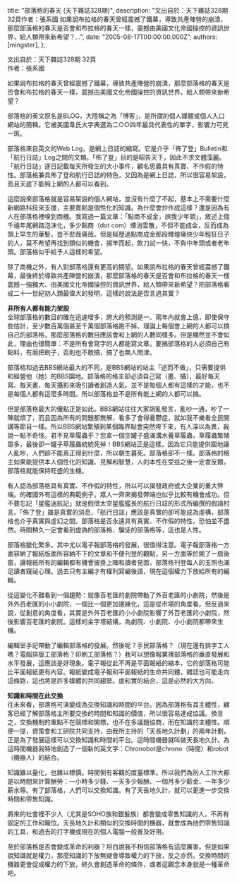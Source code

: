 
  title: "部落格的春天 (天下雜誌328期)",
  description: "文出自於：天下雜誌328期 32頁作者：張系國 如果說布拉格的春天曾經震撼了鐵幕，導致共產陣營的崩潰，那麼部落格的春天是否會和布拉格的春天一樣，震撼由美國文化帝國操控的資訊世界，給人類帶來新希望？...",
  date: "2005-08-17T00:00:00.000Z",
  authors: [mingster],
};

<p>文出自於：天下雜誌328期 32頁<br />作者：張系國</p>
<p>如果說布拉格的春天曾經震撼了鐵幕，導致共產陣營的崩潰，那麼部落格的春天是否會和布拉格的春天一樣，震撼由美國文化帝國操控的資訊世界，給人類帶來新希望？</p>
<p>部落格的英文原名是BLOG，大陸稱之為「博客」，是所謂的個人媒體或個人入口網站的簡稱。它被美國韋氏大字典選為二○○四年最具代表性的單字，影響力可見一斑。</p>
<p>部落格來自英文的Web Log，是網上日誌的縮寫。它是介乎「佈了登」Bulletin和「航行日誌」Log之間的文類。「佈了登」目的是昭告天下，因此不求文體藻麗。「航行日誌」逐日記載每天所發生的大小事件，顧名思義具有真實、不作假的特性。部落格兼具佈了登和航行日誌的特色，又因為是網上日誌，所以很容易架設，而且天底下能夠上網的人都可以看到。</p>
<p>這麼說來部落格就是容易架設的個人網站，並沒有什麼了不起，基本上不需要什麼新網路科技來支援，主要賣點是個性化的知識。為什麼會炒作成這樣？還是因為有人在部落格裡嗅到商機。我寫過一篇文章：「點商不成金，誤我少年頭」，敘述上個千禧年尾網路泡沫化，多少點商（dot com）煙消雲散，不但不能成金，反而成為頭上早生的華髮，豈不悲哉痛哉。但是經歷過點商成金那段輝煌痛快少年輕狂日子的人，莫不希望再找到類似的機會，揭竿而起，飲刀試一快，不負中年頭或者老年頭。部落格似乎給予人這樣的希望。</p>
<p>除了商機之外，有人對部落格還有更高的期望。如果說布拉格的春天曾經震撼了鐵幕，最後終於導致共產陣營的崩潰，那麼部落格的春天是否會和布拉格的春天一樣震撼一強獨大、由美國文化帝國操控的資訊世界，給人類帶來新希望？把部落格看成二十一世紀初人類最偉大的發明，這樣的說法是否言過其實？</p>
<p><strong>非所有人都有能力架設<br /></strong>全球部落格的數目的確在迅速增多，誇大的預測是一、兩年內就會上億，即使保守些估計，至少數百萬個甚至千萬個部落格跑不掉。理論上每個會上網的人都可以搞自己的部落格，那麼部落格的數目應該會和上網的人數同樣多。但是顯然並不會如此，理由也很簡單：不是所有會寫字的人都能寫文章。要搞部落格的人必須自己有點料，有兩把刷子，否則也不敢搞，搞了也無人問津。</p>
<p>部落格和過去BBS網站最大的不同，是BBS網站的站主「述而不做」，只需要提供和經營他（她）的BBS園地。部落格的格主卻必須自己寫（畫、攝），最好每天寫、每天畫、每天攝影來吸引讀者創造人氣。並不是每個人都有這樣的才能，也不是每個人都有這麼多時間。所以部落格並不是所有能上網的人都可以搞。</p>
<p>但是部落格最大的優點正是如此。BBS網站往往大家胡亂發言，亂吵一通，吵了一陣就煩了，而且因為所有的問題都無解，看多了會得憂鬱症，就如我不樂看全民開講等節目一樣。所以BBS網站繁殖到某個臨界點會突然垮下來，有人深以為異，我說一點不奇怪。君不見草履蟲乎？您拿一個空罐子盛滿溝水養草履蟲，草履蟲繁殖眾多，最後卻一罐子草履蟲統統死掉！BBS網站正是這樣，因為它只能提供園地讓人亂吵，人們卻不能真正得到什麼，所以朝生暮死。部落格卻不一樣。部落格的格主如果能提供本人個性化的知識、見解和智慧，人的本性在受益之後一定會反饋，部落格就能保持旺盛的生機。</p>
<p>有人認為部落格具有真實、不作假的特性，所以可以揭發政府或大企業的重大弊端。的確國外有這樣的典範例子，眾人一齊來揭發弊端也似乎比較有機會成功。但不要忘記「星艦迷航記」就是假借太空星艦艦長的航行日誌的形式所編撰的假語村言。「佈了登」雖是真實的消息，「航行日誌」應該是真實的卻可能成為虛構，部落格也介乎真實與虛幻之間。部落格是否永遠具有真實、不作假的特性，恐怕並不盡然。時間稍久一定會看到虛偽的部落格、騙徒的部落格等，這也是人性。</p>
<p>部落格變化繁多。其中尤以電子報部落格的發展，很值得注意。電子報部落格一方面容納了報紙版面所容納不下的文章和不便刊登的觀點，另一方面等於開了一扇後窗，讓報紙所有的編輯都有機會披掛上陣和讀者見面，部落格刊登每人的玉照也滿足讀者窺祕心理。過去只有主編才有權利寫編後語，現在這個權力下放給所有的編輯。</p>
<p>從這變化不難看到一個趨勢：就像百老匯的劇院帶動了外百老匯的小劇院，然後是外外百老匯的小小劇院，一個比一個更加邊緣化，這是從市場的角度看。但反過來說，從創意的角度看，其實是外外百老匯的小小劇院影響了外百老匯的小劇院，然後影響百老匯的劇院。這樣的金字塔結構，為劇院、小劇院、小小劇院都帶來生機。</p>
<p>編輯室手記帶動了編輯部落格的發展。然後呢？手民部落格？（現在還有排字工人嗎？電腦排版工部落格？印刷工部落格？）我可以想像報業裡部落格的垂直發展和水平發展，這應該是好現象。電子報從此不再是平面報紙的縮本，它的部落格可能比平面報紙更有內容。報紙變成電子報和平面報紙的生命共同體，雜誌也可能走向這條路，這也將是許多媒體的共同趨勢。虛和實的結合，這是必然的大方向。</p>
<p><strong>知識和時間在此交換<br /></strong>往未來看，部落格可演變成為交換知識和時間的平台。因為部落格有其主體性，顧客已經了解部落格主所要交換的時間和知識的價值，所以很容易達成協議。換言之，交換機制的重點不在競標和開標，也不在多議題協商，而在知識的主體性。順便一提，資策會和工研院共同支持，由我所主持的「天長地久計劃」的兩年計劃，正是為了發展這樣可以交換知識和時間的平台。這時間機器就叫做天長地久計。為這時間機器我特地創造了一個新的英文字：Chronobot是chrono（時間）和robot（機器人）的結合。</p>
<p>知識難以量化，也難以標價。時間倒有客觀的度量標準。所以我們為別人工作大都是以時間來計算酬勞：一小時多少錢、一天多少報酬、一個月多少薪金、一年多少薪水等。有了部落格，人們可以交換知識。有了天長地久計，就可以更進一步交換時間和零售知識。</p>
<p>將來的社會裡不少人（尤其是SOHO族和銀髮族）都會變成零售知識的人，不再有固定的工作和職位。天長地久計和類似的交換時間的機器，就會成為他們零售知識的工具，和過去的打字機或現在的個人電腦一般普及好用。</p>
<p>至於部落格是否會變成革命的利器？坦白說我不相信部落格有這麼厲害。但是如果說知識就是權力，那麼知識的下放無疑會導致權力的下放，反之亦然。交換時間的機器更會促成權力的下放，終久會創造革命的條件，或者這觀念本身就是一種革命吧。</p>
